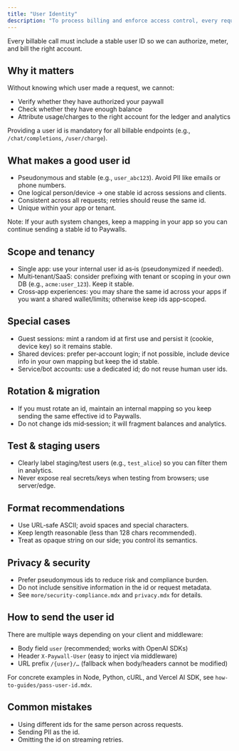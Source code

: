 ```yaml
---
title: "User Identity"
description: "To process billing and enforce access control, every request to Paywalls.ai must include a user identity."
---
```


Every billable call must include a stable user ID so we can authorize, meter, and bill the right account.

## Why it matters

Without knowing which user made a request, we cannot:

- Verify whether they have authorized your paywall
- Check whether they have enough balance
- Attribute usage/charges to the right account for the ledger and analytics

Providing a user id is mandatory for all billable endpoints (e.g., `/chat/completions`, `/user/charge`).

## What makes a good user id

- Pseudonymous and stable (e.g., `user_abc123`). Avoid PII like emails or phone numbers.
- One logical person/device → one stable id across sessions and clients.
- Consistent across all requests; retries should reuse the same id.
- Unique within your app or tenant.

Note: If your auth system changes, keep a mapping in your app so you can continue sending a stable id to Paywalls.

## Scope and tenancy

- Single app: use your internal user id as‑is (pseudonymized if needed).
- Multi‑tenant/SaaS: consider prefixing with tenant or scoping in your own DB (e.g., `acme:user_123`). Keep it stable.
- Cross‑app experiences: you may share the same id across your apps if you want a shared wallet/limits; otherwise keep ids app‑scoped.

## Special cases

- Guest sessions: mint a random id at first use and persist it (cookie, device key) so it remains stable.
- Shared devices: prefer per‑account login; if not possible, include device info in your own mapping but keep the id stable.
- Service/bot accounts: use a dedicated id; do not reuse human user ids.

## Rotation & migration

- If you must rotate an id, maintain an internal mapping so you keep sending the same effective id to Paywalls.
- Do not change ids mid‑session; it will fragment balances and analytics.

## Test & staging users

- Clearly label staging/test users (e.g., `test_alice`) so you can filter them in analytics.
- Never expose real secrets/keys when testing from browsers; use server/edge.

## Format recommendations

- Use URL‑safe ASCII; avoid spaces and special characters.
- Keep length reasonable (less than 128 chars recommended).
- Treat as opaque string on our side; you control its semantics.

## Privacy & security

- Prefer pseudonymous ids to reduce risk and compliance burden.
- Do not include sensitive information in the id or request metadata.
- See `more/security-compliance.mdx` and `privacy.mdx` for details.

## How to send the user id

There are multiple ways depending on your client and middleware:

- Body field `user` (recommended; works with OpenAI SDKs)
- Header `X-Paywall-User` (easy to inject via middleware)
- URL prefix `/{user}/…` (fallback when body/headers cannot be modified)

For concrete examples in Node, Python, cURL, and Vercel AI SDK, see `how-to-guides/pass-user-id.mdx`.

## Common mistakes

- Using different ids for the same person across requests.
- Sending PII as the id.
- Omitting the id on streaming retries.
